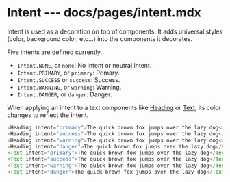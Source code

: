 # Intent --- docs/pages/intent.mdx

Intent is used as a decoration on top of components. It adds universal styles (color, background color, etc...) into the components it decorates.

Five intents are defined currently.

- `Intent.NONE`, or `none`: No intent or neutral intent.
- `Intent.PRIMARY`, or `primary`: Primary.
- `Intent.SUCCESS` or `success`: Success.
- `Intent.WARNING`, or `warning`: Warning.
- `Intent.DANGER`, or `danger`: Danger.

When applying an intent to a text components like [Heading](/heading) or [Text](/text), its color changes to reflect the intent.

```js live
<Heading intent="primary">The quick brown fox jumps over the lazy dog</Heading>
<Heading intent="success">The quick brown fox jumps over the lazy dog</Heading>
<Heading intent="warning">The quick brown fox jumps over the lazy dog</Heading>
<Heading intent="danger">The quick brown fox jumps over the lazy dog</Heading>
<Text intent="primary">The quick brown fox jumps over the lazy dog</Text>
<Text intent="success">The quick brown fox jumps over the lazy dog</Text>
<Text intent="warning">The quick brown fox jumps over the lazy dog</Text>
<Text intent="danger">The quick brown fox jumps over the lazy dog</Text>
```
